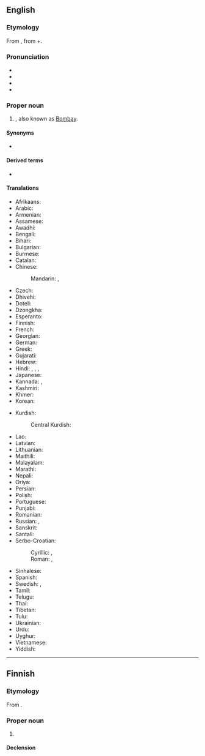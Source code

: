 ==English==
{{wikipedia}}
{{commonscat}}

===Etymology===
From {{bor|en|mr|मुंबई}}, from {{l|mr|मुंबा|t={{w|Mumba Devi Temple|the goddess Mumba}}, the local [[mother goddess]]}}+{{l|mr|आई|t=mother}}.

===Pronunciation===
* {{IPA|en|/mʊm.ˈbaɪ/}}
* {{audio|en|Mumbai pronunciation.ogg|Audio (India)}}
* {{audio|en|LL-Q1860 (eng)-Vealhurl-Mumbai.wav|Audio (Southern England)}}
* {{rhymes|en|aɪ|s=2}}

===Proper noun===
{{en-proper noun}}

# {{place|en|megacity/capital|s/Maharashtra|c/India}}, also known as [[Bombay]].

====Synonyms====
* {{l|en|Bombay}}

====Derived terms====
* {{l|en|Navi Mumbai}}

====Translations====
{{trans-top-also|state capital of Maharashtra|Bombay}}
* Afrikaans: {{t|af|Moembaai}}
* Arabic: {{t|ar|مُومْبَاي|f}}
* Armenian: {{t|hy|Մումբայ}}
* Assamese: {{t|as|মুম্বাই}}
* Awadhi: {{t|awa|मुम्बई}}
* Bengali: {{t+|bn|মুম্বাই}}
* Bihari: {{t|bh|मुंबई}}
* Bulgarian: {{t|bg|Мумбай}}
* Burmese: {{t|my|မွမ်ဘိုင်း}}
* Catalan: {{t|ca|Bombai}}
* Chinese:
*: Mandarin: {{t+|cmn|孟買|sc=Hani}}, {{t+|cmn|孟买|tr=Mèngmǎi|sc=Hani}}
* Czech: {{t+|cs|Bombaj|f}}
* Dhivehi: {{t|dv|މުންބާ}}
* Doteli: {{t|dty|मुम्बई}}
* Dzongkha: {{t-needed|dz}}
* Esperanto: {{t|eo|Mumbajo}}
* Finnish: {{t|fi|Mumbai}}
* French: {{t+|fr|Bombay|f}}
* Georgian: {{t|ka|მუმბაი}}
* German: {{t+|de|Mumbai|n}}
* Greek: {{t|el|Βομβάη}}
* Gujarati: {{t+|gu|મુંબઈ}}
* Hebrew: {{t|he|מומבאי|tr=mumbai}}
* Hindi: {{t|hi|मुंबई|f}}, {{t+|hi|मुम्बई|f}}, {{t+|hi|बम्बई|f}}, {{t|hi|बंबई|f}}
* Japanese: {{t|ja|ムンバイ|tr=Munbai|sc=Jpan}}
* Kannada: {{t+|kn|ಮುಂಬೈ|sc=Knda}}, {{t|kn|ಮುಂಬಯಿ}}
* Kashmiri: {{t|ks|بَمبَے}}
* Khmer: {{t|km|បុមបៃ}}
* Korean: {{t|ko|^뭄바이}}
{{trans-mid}}
* Kurdish:
*: Central Kurdish: {{t|ckb|مومبای}}
* Lao: {{t|lo|ມຸມໄບ}}
* Latvian: {{t|lv|Mumbaja}}
* Lithuanian: {{t|lt|Mumbajus}}
* Maithili: {{t|mai|मुम्बई}}
* Malayalam: {{t|ml|മുംബൈ|sc=Mlym}}
* Marathi: {{t|mr|मुंबई|f}}
* Nepali: {{t|ne|मुम्बई}}
* Oriya: {{t|or|ମୁମ୍ବାଇ}}
* Persian: {{t+|fa|بمبئی|tr=bomba'i}}
* Polish: {{t+|pl|Bombaj|m}}
* Portuguese: {{t|pt|Bombaim}}
* Punjabi: {{t+|pa|ਮੁੰਬਈ}}
* Romanian: {{t|ro|Mumbay}}
* Russian: {{t+|ru|Мумба́и|m}}, {{t+|ru|Бомбе́й|m}}
* Sanskrit: {{t|sa|बम्बई}}
* Santali: {{t|sat|ᱢᱩᱢᱵᱟᱭ}}
* Serbo-Croatian:
*: Cyrillic: {{t|sh|Мумбај|m}}, {{t|sh|Бомбај|m}}
*: Roman: {{t|sh|Mumbaj|m}}, {{t|sh|Bombaj|m}}
* Sinhalese: {{t|si|මුම්බායි}}
* Spanish: {{t+|es|Bombay|m}}
* Swedish: {{t+|sv|Bombay}}, {{t|sv|Mumbai|n}}
* Tamil: {{t|ta|மும்பை|sc=Taml}}
* Telugu: {{t|te|ముంబై|sc=Telu}}
* Thai: {{t|th|มุมไบ}}
* Tibetan: {{t|bo|འབོམ་སྦེ|sc=Tibt}}
* Tulu: {{t|tcy|ಮುಂಬೈ}}
* Ukrainian: {{t|uk|Мумбаї}}
* Urdu: {{t|ur|ممبئی}}
* Uyghur: {{t|ug|بومباي}}
* Vietnamese: {{t|vi|Mumbai}}
* Yiddish: {{t|yi|מומבײַ}}
{{trans-bottom}}

----

==Finnish==

===Etymology===
From {{der|fi|mr|मुंबई}}.

===Proper noun===
{{fi-proper noun}}

# {{place|fi|megacity/capital|s/Maharashtra|c/India|t1=Mumbai}}

====Declension====
{{fi-decl-maa|n=sg|Mumbai|a}}